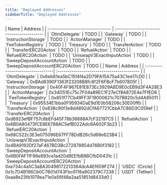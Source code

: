 ```yaml
---
title: "Deployed Addresses"
sidebarTitle: "Deployed Addresses"
---
```


<Tabs>
  <Tab title="Ethereum Mainnet (1)">
    | Name                             | Address                                    |
    | :------------------------------- | :----------------------------------------- |
    | `OtimDelegate`                   | TODO |
    | `Gateway`                        | TODO |
    | `InstructionStorage`             | TODO |
    | `ActionManager`                  | TODO |
    | `FeeTokenRegistry`               | TODO |
    | `Treasury`                       | TODO |
    | `TransferAction`                 | TODO |
    | `TransferERC20Acton`             | TODO |
    | `RefuelAction`                   | TODO |
    | `RefuelERC20Action`              | TODO |
    | `UniswapV3ExactInputAction`      | TODO |
    | `SweepDepositAccountAction`      | TODO |
    | `SweepDepositAccountERC20Action` | TODO |
  </Tab>
  <Tab title="Sepolia (11155111)">
    | Name                             | Address                                    |
    | :--------------------------------| :----------------------------------------- |
    | `OtimDelegate`                   | 0x6eb81ea5bC15f4f4a2D79FA15A75a43C1ee17cD0 |
    | `Gateway`                        | 0xBAd8390F1363f23208B8fc8f2F6FBcF7b607805f |
    | `InstructionStorage`             | 0x40F4F967E81E873Ec3929ABD9E0cEB9d3F4A28E3 |
    | `ActionManager`                  | 0x34D51Ec75c7F04a89EC1F27eCf8A872E4e7FfED6 |
    | `FeeTokenRegistry`               | 0x851f77Cb49FF3F19000621c707B920c5d4A85011 |
    | `Treasury`                       | 0x95534E1bba0F95934DaE9d1E0b58206c30E00ffb |
    | `TransferAction`                 | 0x838c90f3e8d4892dCfA67721CbbA7C86D3C059ef |
    | `TransferERC20Acton`             | 0xd6923efBF757c8bEFd45F78b36688A7cF32197C5 |
    | `RefuelAction`                   | 0x6B0A80473fCE8E6788AC5efB022Adc6A602F3b23 |
    | `RefuelERC20Action`              | 0x68C522c3E3e075096E67FF78DdB26c5d68e623B4 |
    | `UniswapV3ExactInputAction`      | 0x4BA9192Df27aF467BD3Bc272878854d76B0f3182 |
    | `SweepDepositAccountAction`      | 0x6B0FAF11F86e893ce1ad20d8EEfbB8BCfbD0431c |
    | `SweepDepositAccountERC20Action` | 0xe734c4a5C3aBA30498172213364dcA4Ef659F274 |
    | `USDC` (Circle)                  | 0x1c7D4B196Cb0C7B01d743Fbc6116a902379C7238 |
    | `USDT` (Tether)                  | 0xaa8e23fb1079ea71e0a56f48a2aa51851d8433d0 |
  </Tab>
</Tabs>

